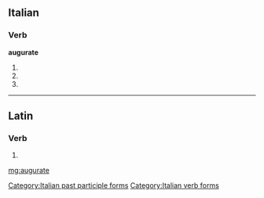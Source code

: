 ==Italian==

===Verb===
'''augurate'''

# {{form of|[[second-person|Second-person]] [[plural]] [[present tense]]|augurare|lang=Italian}}
# {{conjugation of|augurare||2|p|imp|lang=it}}
# {{form of|[[feminine|Feminine]] plural|augurato}}

[[Category:Italian past participle forms]]
[[Category:Italian verb forms]]

----

==Latin==

===Verb===
{{la-verb-form|augurāte}}

# {{conjugation of|auguro|augurō|1|p|pres|act|imp|lang=la}}

[[mg:augurate]]